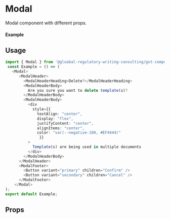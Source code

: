 
<Meta of={Modal} title="Modal" />

# Modal

Modal component with different props.

#### Example

<Canvas>
<Modal/>
</Canvas>

## Usage

```ts
import { Modal } from '@gloabal-regulatory-writing-consulting/gxt-components';;
 const Example = () => (
   <Modal>
      <ModalHeader>
        <ModalHeaderHeading>Delete?</ModalHeaderHeading>
        <ModalHeaderBody>
          Are you sure you want to delete template(s)?
        </ModalHeaderBody>
        <ModalHeaderBody>
          <div
            style={{
              textAlign: "center",
              display: "flex",
              justifyContent: "center",
              alignItems: "center",
              color: "var(--negative-100, #EF4444)"
               }}
          >
            Template(s) are being used in multiple documents
          </div>
        </ModalHeaderBody>
      </ModalHeader>
      <ModalFooter>
        <Button variant="primary" children="Confirm" />
        <Button variant="secondary" children="Cancel" />
      </ModalFooter>
    </Modal>
);
export default Example;
```

## Props
<Controls of={Modal.Modal} />
